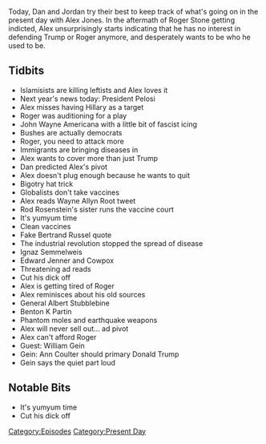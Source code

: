 {{DEFAULTSORT:
    #_EPISODE_0259:January 27-29, 2019
}}{{Episode
    | title             = January 27-29, 2019
    | caption           = Listen to this episode on [https://knowledgefight.libsyn.com/knowledge-fight-january-27-29-2019 Libsyn] [https://open.spotify.com/episode/3Gr9vcmMXi6thvV0Ic7cQH Spotify]
    | episodeNumber     = 259
    | length            = 02:42:21
    | airDate           = February 1, 2019
    | coverageStartDate = January 27, 2019
    | coverageEndDate   = January 29, 2019
    | episodeType       = [[:Category:Present Day|Present Day]]
    | appearance        = [[Nancy Pelosi]], [[Roger Stone]], [[Wayne Allyn Root]], [[Rod Rosenstein's sister]], [[Ignaz Semmelweiz]], [[Edward Jenner]], [[General Albert Stubblebine]], [[Benton K Partin]], [[William Gein]], [[Ann Coulter]]
    | previousEpisode   = [[258: April 12-13, 2009]]
    | nextEpisode       = [[260: Aliens Need Editors]]
}}

{{Stub}}

Today, Dan and Jordan try their best to keep track of what's going on in the present day with Alex Jones. In the aftermath of Roger Stone getting indicted, Alex unsurprisingly starts indicating that he has no interest in defending Trump or Roger anymore, and desperately wants to be who he used to be.

==Tidbits==

*Islamisists are killing leftists and Alex loves it
*Next year's news today: President Pelosi
*Alex misses having Hillary as a target
*Roger was auditioning for a play
*John Wayne Americana with a little bit of fascist icing
*Bushes are actually democrats
*Roger, you need to attack more
*Immigrants are bringing diseases in
*Alex wants to cover more than just Trump
*Dan predicted Alex's pivot
*Alex doesn't plug enough because he wants to quit
*Bigotry hat trick
*Globalists don't take vaccines
*Alex reads Wayne Allyn Root tweet
*Rod Rosenstein's sister runs the vaccine court
*It's yumyum time
*Clean vaccines
*Fake Bertrand Russel quote
*The industrial revolution stopped the spread of disease
*Ignaz Semmelweis
*Edward Jenner and Cowpox
*Threatening ad reads
*Cut his dick off
*Alex is getting tired of Roger
*Alex reminisces about his old sources
*General Albert Stubblebine
*Benton K Partin
*Phantom moles and earthquake weapons
*Alex will never sell out... ad pivot
*Alex can't afford Roger
*Guest: William Gein
*Gein: Ann Coulter should primary Donald Trump
*Gein says the quiet part loud

==Notable Bits==

*It's yumyum time
*Cut his dick off

[[Category:Episodes]]
[[Category:Present Day]]
